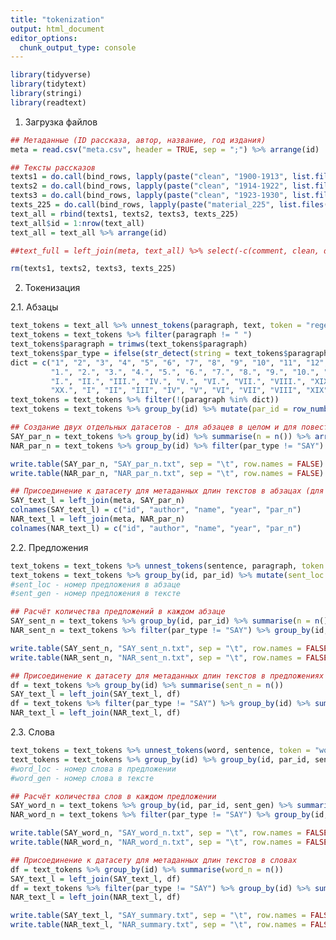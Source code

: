 ```yaml
---
title: "tokenization"
output: html_document
editor_options: 
  chunk_output_type: console
---
```


```r
library(tidyverse)
library(tidytext)
library(stringi)
library(readtext)
```

1. Загрузка файлов

```r
## Метаданные (ID рассказа, автор, название, год издания)
meta = read.csv("meta.csv", header = TRUE, sep = ";") %>% arrange(id)
```

```r
## Тексты рассказов
texts1 = do.call(bind_rows, lapply(paste("clean", "1900-1913", list.files("clean/1900-1913"), sep="/"), readtext, encoding = "UTF-8"))
texts2 = do.call(bind_rows, lapply(paste("clean", "1914-1922", list.files("clean/1914-1922"), sep="/"), readtext, encoding = "UTF-8"))
texts3 = do.call(bind_rows, lapply(paste("clean", "1923-1930", list.files("clean/1923-1930"), sep="/"), readtext, encoding = "UTF-8"))
texts_225 = do.call(bind_rows, lapply(paste("material_225", list.files("material_225"), sep="/"), readtext, encoding = "UTF-8"))
text_all = rbind(texts1, texts2, texts3, texts_225)
text_all$id = 1:nrow(text_all)
text_all = text_all %>% arrange(id)

##text_full = left_join(meta, text_all) %>% select(-c(comment, clean, dialogue, doc_id))

rm(texts1, texts2, texts3, texts_225)
```

2. Токенизация

2.1. Абзацы

```r
text_tokens = text_all %>% unnest_tokens(paragraph, text, token = "regex", pattern = "\n", drop = TRUE, to_lower = FALSE)
text_tokens = text_tokens %>% filter(paragraph != " ")
text_tokens$paragraph = trimws(text_tokens$paragraph)
text_tokens$par_type = ifelse(str_detect(string = text_tokens$paragraph, pattern = "^\\p{Pd}") == TRUE, "SAY", "NAR")  # разделение абзацев на повествование и диалоги
dict = c("1", "2", "3", "4", "5", "6", "7", "8", "9", "10", "11", "12", "13", "14", "15", "16", "17", "18", "19", "20",
         "1.", "2.", "3.", "4.", "5.", "6.", "7.", "8.", "9.", "10.", "11.", "12.", "13.", "14.", "15.", "16.", "17.", "18.", "19.", "20.",
         "I.", "II.", "III.", "IV.", "V.", "VI.", "VII.", "VIII.", "XIX.", "X.", "XI.", "XII.", "XIII.", "XIV.", "XV.", "XVI.", "XVII.", "XVIII.", "XIX.",
         "XX.", "I", "II", "III", "IV", "V", "VI", "VII", "VIII", "XIX", "X", "XI", "XII", "XIII", "XIV", "XV", "XVI", "XVII", "XVIII", "XIX", "XX", "***")
text_tokens = text_tokens %>% filter(!(paragraph %in% dict))
text_tokens = text_tokens %>% group_by(id) %>% mutate(par_id = row_number()) %>% arrange(id, par_id)
```

```r
## Создание двух отдельных датасетов - для абзацев в целом и для повествовательных абзацев
SAY_par_n = text_tokens %>% group_by(id) %>% summarise(n = n()) %>% arrange(id)
NAR_par_n = text_tokens %>% group_by(id) %>% filter(par_type != "SAY") %>% summarise(n = n()) %>% arrange(id)
```

```r
write.table(SAY_par_n, "SAY_par_n.txt", sep = "\t", row.names = FALSE)
write.table(NAR_par_n, "NAR_par_n.txt", sep = "\t", row.names = FALSE)
```

```r
## Присоединение к датасету для метаданных длин текстов в абзацах (для абзацев в целом и повествовательных абз)
SAY_text_l = left_join(meta, SAY_par_n)
colnames(SAY_text_l) = c("id", "author", "name", "year", "par_n")
NAR_text_l = left_join(meta, NAR_par_n)
colnames(NAR_text_l) = c("id", "author", "name", "year", "par_n")
```

2.2. Предложения

```r
text_tokens = text_tokens %>% unnest_tokens(sentence, paragraph, token = "sentences", drop = TRUE, to_lower = FALSE) 
text_tokens = text_tokens %>% group_by(id, par_id) %>% mutate(sent_loc = row_number()) %>% arrange(id, par_id, sent_loc) %>% group_by(id) %>% mutate(sent_gen = row_number())
#sent_loc - номер предложения в абзаце
#sent_gen - номер предложения в тексте
```

```r
## Расчёт количества предложений в каждом абзаце
SAY_sent_n = text_tokens %>% group_by(id, par_id) %>% summarise(n = n()) %>% arrange(id, par_id)
NAR_sent_n = text_tokens %>% filter(par_type != "SAY") %>% group_by(id, par_id) %>% summarise(n = n()) %>% arrange(id, par_id)
```

```r
write.table(SAY_sent_n, "SAY_sent_n.txt", sep = "\t", row.names = FALSE)
write.table(NAR_sent_n, "NAR_sent_n.txt", sep = "\t", row.names = FALSE)
```

```r
## Присоединение к датасету для метаданных длин текстов в предложениях
df = text_tokens %>% group_by(id) %>% summarise(sent_n = n())
SAY_text_l = left_join(SAY_text_l, df)
df = text_tokens %>% filter(par_type != "SAY") %>% group_by(id) %>% summarise(sent_n = n())
NAR_text_l = left_join(NAR_text_l, df)
```

2.3. Слова

```r
text_tokens = text_tokens %>% unnest_tokens(word, sentence, token = "words", drop = FALSE, to_lower = TRUE)
text_tokens = text_tokens %>% group_by(id) %>% group_by(id, par_id, sent_gen) %>% mutate(word_loc = row_number()) %>% ungroup() %>% arrange(id, par_id, sent_gen, word_loc) %>% group_by(id) %>% mutate(word_gen = row_number())
#word_loc - номер слова в предложении
#word_gen - номер слова в тексте
```

```r
## Расчёт количества слов в каждом предложении
SAY_word_n = text_tokens %>% group_by(id, par_id, sent_gen) %>% summarise(n = n()) %>% arrange(id, par_id, sent_gen)
NAR_word_n = text_tokens %>% filter(par_type != "SAY") %>% group_by(id, par_id, sent_gen) %>% summarise(n = n()) %>% arrange(id, par_id, sent_gen)
```

```r
write.table(SAY_word_n, "SAY_word_n.txt", sep = "\t", row.names = FALSE)
write.table(NAR_word_n, "NAR_word_n.txt", sep = "\t", row.names = FALSE)
```

```r
## Присоединение к датасету для метаданных длин текстов в словах
df = text_tokens %>% group_by(id) %>% summarise(word_n = n())
SAY_text_l = left_join(SAY_text_l, df)
df = text_tokens %>% filter(par_type != "SAY") %>% group_by(id) %>% summarise(word_n = n())
NAR_text_l = left_join(NAR_text_l, df)
```

```r
write.table(SAY_text_l, "SAY_summary.txt", sep = "\t", row.names = FALSE)
write.table(NAR_text_l, "NAR_summary.txt", sep = "\t", row.names = FALSE)
```
